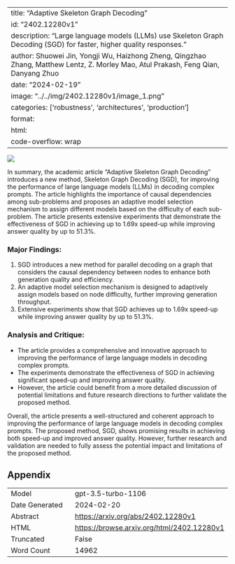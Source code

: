 
---
title: "Adaptive Skeleton Graph Decoding"
id: "2402.12280v1"
description: "Large language models (LLMs) use Skeleton Graph Decoding (SGD) for faster, higher quality responses."
author: Shuowei Jin, Yongji Wu, Haizhong Zheng, Qingzhao Zhang, Matthew Lentz, Z. Morley Mao, Atul Prakash, Feng Qian, Danyang Zhuo
date: "2024-02-19"
image: "../../img/2402.12280v1/image_1.png"
categories: ['robustness', 'architectures', 'production']
format:
  html:
    code-overflow: wrap
---

![](../../img/2402.12280v1/image_1.png)

In summary, the academic article "Adaptive Skeleton Graph Decoding" introduces a new method, Skeleton Graph Decoding (SGD), for improving the performance of large language models (LLMs) in decoding complex prompts. The article highlights the importance of causal dependencies among sub-problems and proposes an adaptive model selection mechanism to assign different models based on the difficulty of each sub-problem. The article presents extensive experiments that demonstrate the effectiveness of SGD in achieving up to 1.69x speed-up while improving answer quality by up to 51.3%.

### Major Findings:
1. SGD introduces a new method for parallel decoding on a graph that considers the causal dependency between nodes to enhance both generation quality and efficiency.
2. An adaptive model selection mechanism is designed to adaptively assign models based on node difficulty, further improving generation throughput.
3. Extensive experiments show that SGD achieves up to 1.69x speed-up while improving answer quality by up to 51.3%.

### Analysis and Critique:
- The article provides a comprehensive and innovative approach to improving the performance of large language models in decoding complex prompts.
- The experiments demonstrate the effectiveness of SGD in achieving significant speed-up and improving answer quality.
- However, the article could benefit from a more detailed discussion of potential limitations and future research directions to further validate the proposed method.

Overall, the article presents a well-structured and coherent approach to improving the performance of large language models in decoding complex prompts. The proposed method, SGD, shows promising results in achieving both speed-up and improved answer quality. However, further research and validation are needed to fully assess the potential impact and limitations of the proposed method.

## Appendix

|          |          |
|----------|----------|
| Model     | gpt-3.5-turbo-1106       |
| Date Generated     | 2024-02-20       |
| Abstract | [https://arxiv.org/abs/2402.12280v1](https://arxiv.org/abs/2402.12280v1)        |
| HTML     | [https://browse.arxiv.org/html/2402.12280v1](https://browse.arxiv.org/html/2402.12280v1)       |
| Truncated       | False       |
| Word Count       | 14962       |